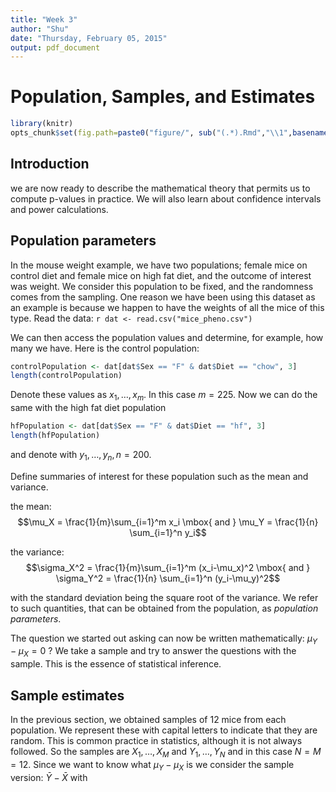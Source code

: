 ```yaml
---
title: "Week 3"
author: "Shu"
date: "Thursday, February 05, 2015"
output: pdf_document
---
```

# Population, Samples, and Estimates

```r
library(knitr)
opts_chunk$set(fig.path=paste0("figure/", sub("(.*).Rmd","\\1",basename(knitr:::knit_concord$get('infile'))), "-"))
```
## Introduction
we are now ready to describe the mathematical theory that permits us to compute p-values in practice. We will also learn about confidence intervals and power calculations. 

## Population parameters
In the mouse weight example, we have two populations; female mice on control diet and female mice on high fat diet, and the outcome of interest was weight. We consider this population to be fixed, and the randomness comes from the sampling. One reason we have been using this dataset as an example is because we happen to have the weights of all the mice of this type. Read the data: `r dat <- read.csv("mice_pheno.csv")`

We can then access the population values and determine, for example, how many we have. Here is the control population:

```r
controlPopulation <- dat[dat$Sex == "F" & dat$Diet == "chow", 3]
length(controlPopulation)
```

Denote these values as $x_1,\dots,x_m$. In this case $m=225$. Now we can do the same with the high fat diet population

```r
hfPopulation <- dat[dat$Sex == "F" & dat$Diet == "hf", 3]
length(hfPopulation)
```
and denote with $y_1, \dots, y_n, n = 200$.

Define summaries of interest for these population such as the mean and variance. 

the mean:
$$\mu_X = \frac{1}{m}\sum_{i=1}^m x_i \mbox{ and } \mu_Y = \frac{1}{n} \sum_{i=1}^n y_i$$

the variance:  
$$\sigma_X^2 = \frac{1}{m}\sum_{i=1}^m (x_i-\mu_x)^2 \mbox{ and } \sigma_Y^2 = \frac{1}{n} \sum_{i=1}^n (y_i-\mu_y)^2$$

with the standard deviation being the square root of the variance. We refer to such quantities, that can be obtained from the population, as _population parameters_.

The question we started out asking can now be written mathematically: $\mu_Y - \mu_X = 0$ ? We take a sample and try to answer the questions with
the sample. This is the essence of statistical inference.

## Sample estimates

In the previous section, we obtained samples of 12 mice from each population. We represent these with capital letters to indicate that they are random. This is common practice in statistics, although it is not always followed. So the samples are $X_1,\dots,X_M$ and $Y_1,\dots,Y_N$ and in this case $N=M=12$. Since we want to know what $\mu_Y - \mu_X$ is we consider the sample version: $\bar{Y}-\bar{X}$  with 
